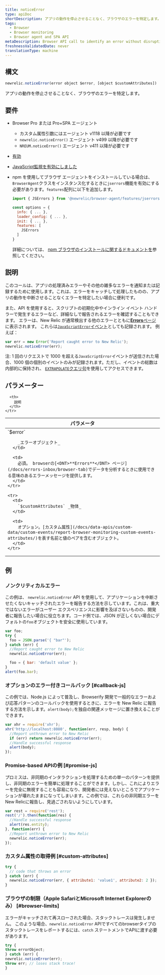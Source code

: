 ```yaml
---
title: noticeError
type: apiDoc
shortDescription: アプリの動作を停止させることなく、ブラウザのエラーを特定します。
tags:
  - Browser
  - Browser monitoring
  - Browser agent and SPA API
metaDescription: Browser API call to identify an error without disrupting your app's operations.
freshnessValidatedDate: never
translationType: machine
---
```


## 構文

```js
newrelic.noticeError(error object $error, [object $customAttributes])
```

アプリの動作を停止させることなく、ブラウザのエラーを特定します。

## 要件

* Browser Pro または Pro+SPA エージェント

  * カスタム属性引数にはエージェント v1118 以降が必要です
  * `newrelic.noticeError()` エージェント v499 以降が必要です
  * `NREUM.noticeError()` エージェント v411 以降が必要です

* [有効<InlinePopover type="browser"/>](/docs/browser/new-relic-browser/getting-started/browser-settings)

* [JavaScript監視を有効にしました](/docs/browser/new-relic-browser/browser-pro-features/javascript-errors-page-detect-analyze-errors)

* npm を使用してブラウザ エージェントをインストールしている場合は、 `BrowserAgent`クラスをインスタンス化するときに`jserrors`機能を有効にする必要があります。`features`配列に以下を追加します。

  ```js
  import { JSErrors } from '@newrelic/browser-agent/features/jserrors';

  const options = {
    info: { ... },
    loader_config: { ... },
    init: { ... },
    features: [
      JSErrors
    ]
  }
  ```

  詳細については、 [npm ブラウザのインストールに関するドキュメントを](https://www.npmjs.com/package/@newrelic/browser-agent#new-relic-browser-agent)参照してください。

## 説明

このコールは、アプリの処理済みエラーやその他の雑多なエラーを通知または記録するために使用します。これは、エラーをキャッチして処理したものの、アプリの動作を中断させることなくエラーを特定したい場合に便利です。

また、API を使用すると、スクリプトの初期化中やインライン イベント ハンドラーで発生するエラーなど、詳細なしで報告されるエラーを確認することもできます。 エラーは、New Relic が通常検出する他のエラーとともに[<DNT>**Errors**</DNT>ページ](/docs/errors-inbox/browser-tab)に表示されます。 これらは[`JavaScriptError`イベント](/attribute-dictionary/?event=JavaScriptError)としても記録されます。 例えば：

```js
var err = new Error('Report caught error to New Relic');
newrelic.noticeError(err);
```

注: 1 回のリクエストで 1000 を超える`JavaScriptError`イベントが送信された場合、1000 個の個別のイベントのみが記録されます。ただし、イベントの総数は内部的に保持され、 [`EXTRAPOLATE`クエリ句](/docs/query-your-data/nrql-new-relic-query-language/get-started/nrql-syntax-clauses-functions/#extrapolate)を使用してアクセスできます。

## パラメーター

<table>
  <thead>
    <tr>
      <th width="30%">
        パラメータ
      </th>

      <th>
        説明
      </th>
    </tr>
  </thead>

  <tbody>
    <tr>
      <td>
        `$error`

        _エラーオブジェクト_
      </td>

      <td>
        必須。 browserの[<DNT>**Errors**</DNT> ページ](/docs/errors-inbox/browser-tab)でデータを分析するときに使用できる意味のあるエラーメッセージを提供します。
      </td>
    </tr>

    <tr>
      <td>
        `$customAttributes` _物体_
      </td>

      <td>
        オプション。[カスタム属性](/docs/data-apis/custom-data/custom-events/report-browser-monitoring-custom-events-attributes/)を表す名前と値のペアを含むオブジェクト。
      </td>
    </tr>
  </tbody>
</table>

## 例

### ノンクリティカルエラー

この例は、 `newrelic.noticeError` API を使用して、アプリケーションを中断させたくないキャッチされたエラーを報告する方法を示しています。これは、重大ではないエラーがユーザー エクスペリエンスに影響を及ぼさないものの、開発者に報告したい場合に役立ちます。コード例では、JSON が正しくない場合にデフォルトの`foo`オブジェクトを安全に使用しています。

```js
var foo;
try {
  foo = JSON.parse('{ "bar"');
} catch (err) {
  //Report caught error to New Relic
  newrelic.noticeError(err);

  foo = { bar: 'default value' };
}
alert(foo.bar);
```

### オプションのエラー付きコールバック [#callback-js]

この例では、Node.js によって普及し、Browserify 開発で一般的なエラーおよび応答パターンのコールバックを使用するときに、エラーを New Relic に報告する方法を示します。`alert(body);`を独自の関連メッセージに置き換えることができます。

```js
var xhr = require('xhr');
xhr('http://localhost:8080', function(err, resp, body) {
  //Report unthrown error to New Relic
  if (err) return newrelic.noticeError(err);
  //Handle successful response
  alert(body);
});
```

### Promise-based APIの例 [#promise-js]

プロミスは、非同期のインタラクションを処理するための単一のパターンを提供し、非同期のエラーを簡単に処理することができます。しかし、これによりエラーを完全に無視することも容易になり、開発者には見えないところでアプリケーションが壊れたままになってしまいます。この例では、これらの非同期エラーをNew Relicに報告し、見過ごされないようにしています。

```js
var rest = require('rest');
rest('/').then(function(res) {
  //Handle successful response
  alert(res.entity);
}, function(err) {
  //Report unthrown error to New Relic
  newrelic.noticeError(err);
});
```

### カスタム属性の取得例 [#custom-attributes]

```js
try {
  // code that throws an error
} catch (err) {
  newrelic.noticeError(err, { attribute1: 'value1', attribute2: 2 });
}
```

### ブラウザの制限（Apple SafariとMicrosoft Internet Explorerのみ） [#browser-limits]

エラーがキャッチされて再スローされた場合、スタックトレースは発生しません。 このような場合、`newrelic.noticeError` APIですべてのbrowserタイプのスタックトレースをレポートするには、`catch` ステートメントでAPIに渡す必要があります。

```js
try {
throw errorObject;
} catch (err) {
newrelic.noticeError(err);
throw err; // loses stack trace!
}
```
